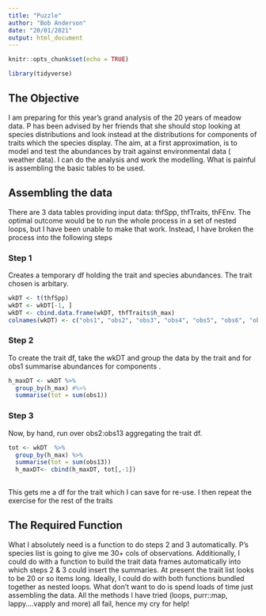 ```yaml
---
title: "Puzzle"
author: "Bob Anderson"
date: "20/01/2021"
output: html_document
---
```


```r
knitr::opts_chunk$set(echo = TRUE)
```



```r
library(tidyverse)
```

## The Objective

I am preparing for this year's grand analysis of the 20 years of meadow data. P has been advised by her friends that she should stop looking at species distributions and look instead at the distributions for components of traits which the species display. The aim, at a first approximation, is to model and test the abundances by trait against environmental data ( weather data). I can do the analysis and work the modelling. What is painful is assembling the basic tables to be used.

## Assembling the data

There are 3  data tables providing input data: thfSpp, thfTraits, thFEnv. The optimal outcome would be to run the whole process in a set of nested loops, but I have been unable to make that work. Instead, I have broken the process into the following steps

### Step 1

Creates a temporary df holding the trait and species abundances. The trait chosen is arbitary. 

```r
wkDT <- t(thfSpp)
wkDT <- wkDT[-1, ]
wkDT <- cbind.data.frame(wkDT, thfTraits$h_max)
colnames(wkDT) <- c("obs1", "obs2", "obs3", "obs4", "obs5", "obs6", "obs7", "obs8", "obs9", "obs10", "obs11", "obs12", "obs13", "h_max")
```
###  Step 2

To create the trait df, take the wkDT and group the data by the trait and for obs1 summarise abundances for components .

```r
h_maxDT <- wkDT %>% 
  group_by(h_max) #%>%
  summarise(tot = sum(obs1))
```

###  Step 3

Now, by hand, run over obs2:obs13 aggregating the trait df. 

```r
tot <- wkDT  %>%
  group_by(h_max) %>%
  summarise(tot = sum(obs13))
  h_maxDT<- cbind(h_maxDT, tot[,-1])
  
```
This gets me a df for the trait which I can save for re-use. I then repeat the exercise for the rest of the traits

## The Required Function

What I absolutely need is a function to do steps 2 and 3 automatically. P's species list is going to give me 30+ cols of observations. Additionally, I could do with a function to build the trait data frames automatically into which steps 2 & 3 could insert the summaries. At present the traiit list looks to be 20 or so items long.
Ideally, I could do with both functions bundled together as nested loops. What don't want to do is spend loads of time just assembling the data. All the methods I have tried (loops, purr::map, lappy....vapply and more) all fail, hence my cry for help!
